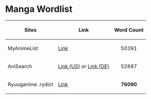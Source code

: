 = Manga Wordlist =

{|
! Sites
! Link
! Word Count
|-
|MyAnimeList
|[https://myanimelist.net Link]
| style="text-align:center;" | 50391
|-
|AniSearch
|[https://anisearch.com Link (US)] ''or'' [https://anisearch.de Link (DE)]
| style="text-align:center;" | 52887
|-
|Ryuuganime .rydict
|[https://ryuuganime.my.id Link]
| style="text-align:center;" | '''76090'''
|}